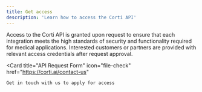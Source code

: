 ```yaml
---
title: Get access
description: 'Learn how to access the Corti API'
---
```


Access to the Corti API is granted upon request to ensure that each integration meets the high standards of security and functionality required for medical applications. Interested customers or partners are provided with relevant access credentials after request approval.




  <Card
    title="API Request Form"
    icon="file-check"
    href="https://corti.ai/contact-us"
  >
    Get in touch with us to apply for access
  </Card>